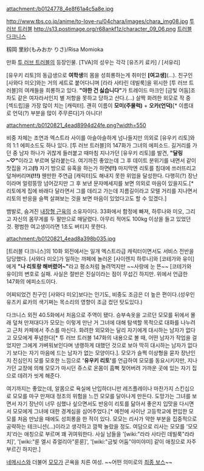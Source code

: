 attachment:/b0124778_4e8f61a4c5a8e.jpg

http://www.tbs.co.jp/anime/to-love-ru/04chara/images/chara_img08.jpg
[[투 러브 트러블]]
http://s13.postimage.org/r68ankf1z/character_09_06.png
[[트러블 다크니스]]

籾岡 里紗(もみおか りさ)/Risa Momioka

만화 [[투 러브 트러블]]의 등장인물. [TVA]의 성우는 각각 [유즈키 료카] / [서유리]

[유우키 리토]의 동급생으로 '''여학생'''의 몸을 성희롱하는게 취미인 '''[여고생]'''(...). 친구인 [사와다 미오]와는 거의 세트로 붙어다니며 [라라 사타린 데빌룩]을 위시한 [투 러브 트러블]의 여캐들을 희롱하고 있다. '''"야한 건 싫습니다"'''가 트레이드 마크인 [금빛 어둠]조차도 같은 여자라서인지 별 저항을 못하고 당하고 산다.(...) 살짝 화려한 외모로 작 중 [섹드립]을 가장 많이 치는 [캐릭터]. 괜히 이름이 '''모미(주물럭)''' + '''오카(언덕)'''[* 이름대로 언덕(?) 부분을 많이 주무른다]가 아니다!

attachment:/b0120821_4ead8994d24fe.png?width=550

비중 자체는 조연과 엑스트라 사이를 아슬아슬하게 넘나들지만 의외로 [유우키 리토]와의 1:1 에피소드도 하나 있다. [투 러브 트러블]의 147화가 그녀의 에피소드. 길거리를 가던 중 남자 하나가 귀찮게 들러붙고 때마침 지나가던 [유우키 리토]를 발견, '''"달링~♡"'''이라고 부르며 달라붙는다. 여기까진 좋았는데 그 후 데이트 분위기를 내면서 같이 찻집을 가고'''(!)''' 자기 방으로 유혹을 하는가 하면'''(!!)''' 마지막엔 리토를 침대에 쓰러뜨리고 덮쳐버리며'''(!!!)''' 웬만한 주연급 [캐릭터]도 해내지 못한 위업을 달성한다. 다행히(?) 장난이라며 얼렁뚱땅 넘어갔지만 그 후 보낸 문자메세지를 보면 의외로 마음이 있을지도.[* 리토에게 집에 바래다 달라면서 그를 데리고 가는데 지름길이라고 모텔 거리를 지나면서 리토의 반응을 슬쩍 살펴보는 것을 보면 마음이 있었다고도 할 수 있겠다.]

뱀발로, 숨겨진 [[내장형 근육]]의 소유자이다. 33화에서 함정에 빠져, 하루나와 미오, 그리고 자신의 몸무게를 두 팔만으로 매달렸다. 아무리 적어도 100kg 이상을 들고 있었던 것. 평범한 여고생이라면 1초도 버티지 못한다.

attachment:/b0120821_4ead8a398b035.jpg

[트러블 다크니스]의 10화 외전에서는 일개 엑스트라급 캐릭터이면서도 서비스 전반을 담당했다. [사와다 미오]가 일하는 까페에 놀러온 [사이렌지 하루나]와 [코테가와 유이]에게 '''"나 리토랑 해버렸어~"'''라고 평소처럼 놀려먹지만 ~~사랑에 눈 뜬~~ [코테가와 유이]의 변호로 실패. 사실은 절반은 진실이라는 점이 무섭긴 하지만. 위에서 언급한 147화의 에피소드이다.

어찌되었건 친구인 [사와다 미오]보다는 인기도, 비중도 조금은 더 높은 편이다.(성우인 유즈키 료카의 색기쩌는 목소리의 영향이 조금 컸던 탓도있다.)

다크니스 외전 40.5화에서 처음으로 주역이 됐다. 승부속옷을 고르던 모모를 뒤에서 몰래 덮쳐 만져대다가 모모는 이렇게 만난 거 그녀에 대해 탐색할 목적으로 대화를 나누려고 근처 카페에서 주스를 마신다. 화려한 외모와는 달리 자기에게 대시하는 남자가 없다고 모모에게 푸념한다[* 투 러브 트러블 147화의 내용으로 볼 때, 어떤 남자가 작업을 걸었지만 그에게 가벼워보인다며 냉랭하게 대했던 것으로 보아 딱히 대시하는 남자가 없다기 보다는 자기 마음에 드는 남자가 없는 모양이다.]. 모모가 슬쩍 이상형을 묻자 장난인지 진심인지 모를 모호한 느낌으로 ''' '유우키 리토' '''를 언급하여 모모를 동요시키지만, 지나가던 교장에 의해 모모가 마시던 쥬스로 온몸이 흠뻑 젖어버려 가까운 곳에 있는 자기 집으로 데려가 씻게 해준다.

여기까지는 좋았는데, 알몸으로 욕실에 난입하더니만 레즈플레이나 마찬가지 스킨십으로 모모를 마구 만져대 정조의 위험을 느낀 모모를 달아나게 만든다. 도망가는 그녀를 보면서 자기 장난이 너무 심했나 싶으면서도 반응이 리토를 닮아서 좋은지 입맛을 다시면서 모모에게 그녀에 대한 경계심을 심어주었다.[* 예전에 사이난 고등학교에 편입한 모모를 처음 만났을 때에도 성희롱을 한 적이 있다. 모모는 리사가 약한 부분을 집중적으로 공략하는 테크니션(...)이라고 생각하고 깜짝 놀랐을 정도. 여담으로 리사는 모모를 '모모치'라는 애칭으로 부르며 꽤 귀여워한다. 사실 남들을 '[wiki:"라라 사타린 데빌룩"라라치]', '[wiki:"룬 엘시 쥬얼리아"룬룬]', '[wiki:"금빛 어둠"야미야미] 같이 애칭으로 자주 부르긴 하지만.]

[[네메시스(트러블 다크니스)|네메시스]]와 더불어 [[모모 베리아 데빌룩|모모]]가 곤욕을 치른 여성. ~~어떤 의미로의 [[최종 보스]]~~
